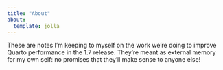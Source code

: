 ```yaml
---
title: "About"
about:
  template: jolla
---
```


These are notes I'm keeping to myself on the work we're doing to improve Quarto performance in the
1.7 release.
They're meant as external memory for my own self: no promises that they'll make sense to anyone else!